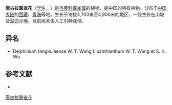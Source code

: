 {{Speciesbox
| name = 唐古拉翠雀花
| status = 
| status_system = 
| image =
| genus = Delphinium
| species = tangkulaense
| authority = W. T. Wang
}}

'''唐古拉翠雀花'''（[[学名|学名]]：{{lang|la|''Delphinium tangkulaense''}}）是[[毛茛科|毛茛科]][[翠雀属|翠雀属]]的植物，是中国的特有植物。分布于[[中国大陆|中国大陆]]的[[西藏|西藏]]、[[青海|青海]]等地，生长于海拔4,700米至4,900米的地区，一般生长在山坡及湖边沙地，目前尚未由人工引种栽培。

== 异名 ==
* Delphinium tangkulaense W. T. Wang f. xanthanthum W. T. Wang et S. K. Wu

== 参考文献 ==
<div class="references-small">
* {{cite web| url =http://www.bioinfo.cn/db05/KmzwSpecies.php?action=view&id=18478| title =唐古拉翠雀花| work =《中国高等植物数据库全库》| publisher =中国科学院微生物研究所| author =昆明植物研究所| accessdate =2009-02-25| deadurl =yes| archiveurl =https://web.archive.org/web/20160305001634/http://www.bioinfo.cn/db05/KmzwSpecies.php?action=view&id=18478| archivedate =2016-03-05}}
</div>
{{Taxonbar|from=Q10922587}}

[[Category:翠雀属|唐古拉翠雀花]]


{{植物小作品}}